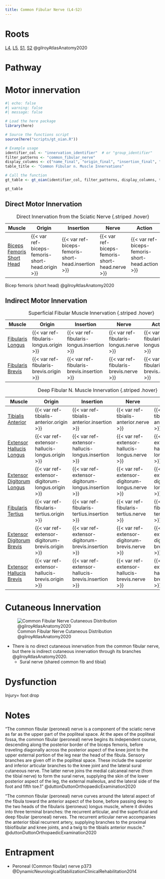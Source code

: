 ```yaml
---
title: Common Fibular Nerve (L4-S2)
---
```



# Roots

[L4]({{< var ref-nerve-root.l4 >}}), [L5]({{< var ref-nerve-root.l5 >}}), [S1]({{< var ref-nerve-root.s1 >}}), [S2]({{< var ref-nerve-root.s2 >}}) @gilroyAtlasAnatomy2020 


# Pathway

# Motor innervation

```r
#| echo: false
#| warning: false
#| message: false

# Load the here package
library(here)

# Source the functions script
source(here("scripts/gt_oian.R"))

# Example usage
identifier_col <- "innervation_identifier"  # or "group_identifier"
filter_patterns <- "common_fibular_nerve"
display_columns <- c("name_final", "origin_final", "insertion_final", "innervation_final", "action_final")
table_title <- "Common Fibular n. Muscle Innervations"

# Call the function
gt_table <- gt_oian(identifier_col, filter_patterns, display_columns, table_title)

gt_table
```

## Direct Motor Innervation

| Muscle  | Origin | Insertion | Nerve | Action |
|------|--------|-------|----------|--------|
| [Biceps Femoris Short Head]({{< var ref-biceps-femoris-short-head.path >}}) | {{< var ref-biceps-femoris-short-head.origin >}} | {{< var ref-biceps-femoris-short-head.insertion >}} | {{< var ref-biceps-femoris-short-head.nerve >}} | {{< var ref-biceps-femoris-short-head.action >}} |
: Direct Innervation from the Sciatic Nerve {.striped .hover}

Bicep femoris (short head) @gilroyAtlasAnatomy2020

## Indirect Motor Innervation



| Muscle  | Origin | Insertion | Nerve | Action |
|------|--------|-------|----------|--------|
| [Fibularis Longus]({{< var ref-fibularis-longus.path >}}) | {{< var ref-fibularis-longus.origin >}} | {{< var ref-fibularis-longus.insertion >}} | {{< var ref-fibularis-longus.nerve >}} | {{< var ref-fibularis-longus.action >}} |
| [Fibularis Brevis]({{< var ref-fibularis-brevis.path >}}) | {{< var ref-fibularis-brevis.origin >}} | {{< var ref-fibularis-brevis.insertion >}} | {{< var ref-fibularis-brevis.nerve >}} | {{< var ref-fibularis-brevis.action >}} |
: Superficial Fibular Muscle Innervation {.striped .hover}

| Muscle  | Origin | Insertion | Nerve | Action |
|------|--------|-------|----------|--------|
| [Tibialis Anterior]({{< var ref-tibialis-anterior.path >}}) | {{< var ref-tibialis-anterior.origin >}} | {{< var ref-tibialis-anterior.insertion >}} | {{< var ref-tibialis-anterior.nerve >}} | {{< var ref-tibialis-anterior.action >}} |
| [Extensor Hallucis Longus]({{< var ref-extensor-hallucis-longus.path >}}) | {{< var ref-extensor-hallucis-longus.origin >}} | {{< var ref-extensor-hallucis-longus.insertion >}} | {{< var ref-extensor-hallucis-longus.nerve >}} | {{< var ref-extensor-hallucis-longus.action >}} |
| [Extensor Digitorum Longus]({{< var ref-extensor-digitorum-longus.path >}}) | {{< var ref-extensor-digitorum-longus.origin >}} | {{< var ref-extensor-digitorum-longus.insertion >}} | {{< var ref-extensor-digitorum-longus.nerve >}} | {{< var ref-extensor-digitorum-longus.action >}} |
| [Fibularis Tertius]({{< var ref-fibularis-tertius.path >}}) | {{< var ref-fibularis-tertius.origin >}} | {{< var ref-fibularis-tertius.insertion >}} | {{< var ref-fibularis-tertius.nerve >}} | {{< var ref-fibularis-tertius.action >}} |
| [Extensor Digitorum Brevis]({{< var ref-extensor-digitorum-brevis.path >}}) | {{< var ref-extensor-digitorum-brevis.origin >}} | {{< var ref-extensor-digitorum-brevis.insertion >}} | {{< var ref-extensor-digitorum-brevis.nerve >}} | {{< var ref-extensor-digitorum-brevis.action >}} |
| [Extensor Hallucis Brevis]({{< var ref-extensor-hallucis-brevis.path >}}) | {{< var ref-extensor-hallucis-brevis.origin >}} | {{< var ref-extensor-hallucis-brevis.insertion >}} | {{< var ref-extensor-hallucis-brevis.nerve >}} | {{< var ref-extensor-hallucis-brevis.action >}} |
: Deep Fibular N. Muscle Innervation {.striped .hover}

# Cutaneous Innervation

![Common Fibular Nerve Cutaneous Distribution @gilroyAtlasAnatomy2020](/The Archive/Anatomy/Nerves/Lumbosacral Plexus/Sacral Plexus/images/Gilroyatlas fig34.22 common fibular nerve cutaneous distribution.png)

- There is no direct cutaneous innervation from the common fibular nerve, but there is indirect cutaneous innervation through its branches @gilroyAtlasAnatomy2020. 
    - Sural nerve (shared common fib and tibial)


# Dysfunction
 
Injury= foot drop 


# Notes

"The common fibular (peroneal) nerve is a component of the sciatic nerve as far as the upper part of the popliteal space. At the apex of the popliteal fossa, the common fibular (peroneal) nerve begins its independent course, descending along the posterior border of the biceps femoris, before traveling diagonally across the posterior aspect of the knee joint to the upper external portion of the leg near the head of the fibula. Sensory branches are given off in the popliteal space. These include the superior and inferior articular branches to the knee joint and the lateral sural cutaneous nerve. The latter nerve joins the medial calcaneal nerve (from the tibial nerve) to form the sural nerve, supplying the skin of the lower posterior aspect of the leg, the external malleolus, and the lateral side of the foot and fifth toe.1" @duttonDuttonOrthopaedicExamination2020 

"The common fibular (peroneal) nerve curves around the lateral aspect of the fibula toward the anterior aspect of the bone, before passing deep to the two heads of the fibularis (peroneus) longus muscle, where it divides into three terminal branches: the recurrent articular, and the superficial and deep fibular (peroneal) nerves. The recurrent articular nerve accompanies the anterior tibial recurrent artery, supplying branches to the proximal tibiofibular and knee joints, and a twig to the tibialis anterior muscle." @duttonDuttonOrthopaedicExamination2020 

# Entrapment {#entrapment}

::: {.callout title="Reading list"}

- Peroneal (Common fibular) nerve p373 @DynamicNeurologicalStabilizationClinicalRehabilitation2014

:::